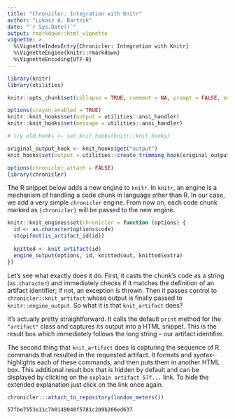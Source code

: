 ```yaml
---
title: "Chronicler: Integration with Knitr"
author: "Lukasz A. Bartnik"
date: "`r Sys.Date()`"
output: rmarkdown::html_vignette
vignette: >
  %\VignetteIndexEntry{Chronicler: Integration with Knitr}
  %\VignetteEngine{knitr::rmarkdown}
  %\VignetteEncoding{UTF-8}
---
```


<script src="https://ajax.googleapis.com/ajax/libs/jquery/3.3.1/jquery.min.js"></script>

```r
library(knitr)
library(utilities)

knitr::opts_chunk$set(collapse = TRUE, comment = NA, prompt = FALSE, echo = TRUE)
```

```r
options(crayon.enabled = TRUE)
knitr::knit_hooks$set(output = utilities::ansi_handler)
knitr::knit_hooks$set(message = utilities::ansi_handler)

# try old.hooks <- set_knit_hooks(knitr::knit_hooks)

original_output_hook <- knit_hooks$get("output")
knit_hooks$set(output = utilities::create_trimming_hook(original_output_hook))
```

```r
options(chronicler.attach = FALSE)
library(chronicler)
```





The R snippet below adds a new engine to `knitr`. In `knitr`, an engine
is a mechanism of handling a code chunk in language other than R. In our
case, we add a very simple `chronicler` engine. From now on, each code
chunk marked as ````{chronicler}```` will be passed to the new engine.

```r
knitr::knit_engines$set(chronicler = function (options) {
  id <- as.character(options$code)
  stopifnot(is_artifact_id(id))
  
  knitted <- knit_artifact(id)
  engine_output(options, id, knitted$out, knitted$extra)
})
```

Let's see what exactly does it do. First, it casts the chunk's code as
a string (`as.character`) and immediately checks if it matches the
definition of an artifact identifier; if not, an exception is thrown.
Then it passes control to `chronicler::knit_artifact` whose output
is finally passed to `knitr::engine_output`. So what it is that
`knit_artifact` does?

It's actually pretty straightforward. It calls the default `print`
method for the `"artifact"` class and captures its output into a HTML
snippet. This is the result box which immediately follows the long
string -- our artifact identifier.

The second thing that `knit_artifact` does is capturing the sequence
of R commands that resulted in the requested artifact. It formats and
syntax-highlights each of these commands, and then puts them in another
HTML box. This additional result box that is hidden by default and can
be displayed by clicking on the `explain artifact 57f...` link. To hide
the extended explanation just click on the link once again.


```r
chronicler:::attach_to_repository(london_meters())
```

```chronicler
57fbe7553e11c7b0149040f5781c209b266ed637
```


